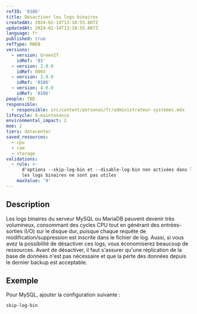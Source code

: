 ```yaml
---
refID: '0106'
title: Désactiver les logs binaires
createdAt: 2024-02-14T13:18:55.807Z
updatedAt: 2024-02-14T13:18:55.807Z
language: fr
published: true
refType: RWEB
versions:
  - version: GreenIT
    idRef: '83'
  - version: 2.0.0
    idRef: 0093
  - version: 3.0.0
    idRef: '0106'
  - version: 4.0.0
    idRef: '0106'
people: TBD
responsible:
  - responsible: src/content/personas/fr/administrateur-systemes.mdx
lifecycle: 8-maintenance
environmental_impact: 2
moe: 2
tiers: datacenter
saved_resources:
  - cpu
  - ram
  - storage
validations:
  - rule: >-
      d'options --skip-log-bin et --disable-log-bin non activées dans le cas où
      les logs binaires ne sont pas utiles
    maxValue: '0'
---
```


## Description

Les logs binaires du serveur MySQL ou MariaDB peuvent devenir très volumineux, consommant des cycles CPU tout en générant des entrées-sorties (I/O) sur le disque dur, puisque chaque requête de modification/suppression est inscrite dans le fichier de log. Aussi, si vous avez la possibilité de désactiver ces logs, vous économiserez beaucoup de ressources.
Avant de désactiver, il faut s'assurer qu'une réplication de la base de données n'est pas nécessaire et que la perte des données depuis le dernier backup est acceptable.

## Exemple

Pour MySQL, ajouter la configuration suivante :

```
skip-log-bin
```
